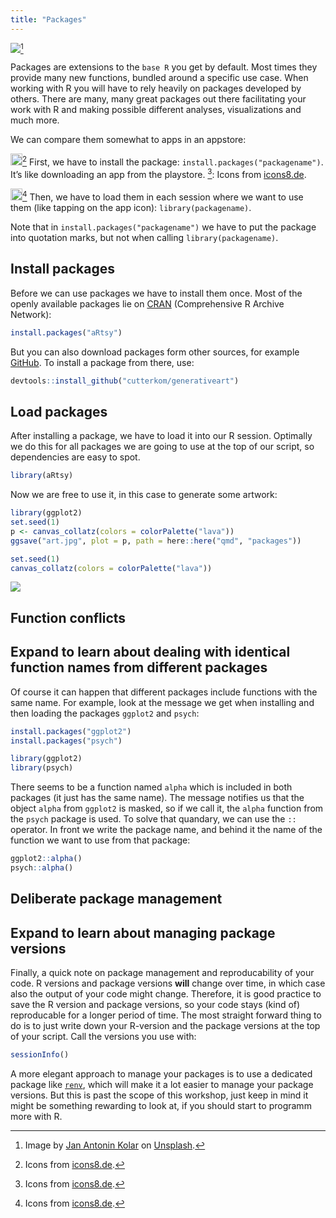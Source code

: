 ```yaml
---
title: "Packages"
---
```


![](../pictures/drawers.jpg)[^1]

[^1]: Image by [Jan Antonin Kolar](https://unsplash.com/de/@jankolar?utm_source=unsplash&utm_medium=referral&utm_content=creditCopyText) on [Unsplash](https://unsplash.com/de/fotos/lRoX0shwjUQ?utm_source=unsplash&utm_medium=referral&utm_content=creditCopyText).

Packages are extensions to the `base R` you get by default. Most times they provide many new functions, bundled around a specific use case. When working with R you will have to rely heavily on packages developed by others. There are many, many great packages out there facilitating your work with R and making possible different analyses, visualizations and much more.

We can compare them somewhat to apps in an appstore:

![](../pictures/playstore.png){width="19"}[^2] First, we have to install the package: `install.packages("packagename")`. It's like downloading an app from the playstore. [^2]: Icons from [icons8.de](https://icons8.de).

![](../pictures/app.png){width="19"}[^2] Then, we have to load them in each session where we want to use them (like tapping on the app icon): `library(packagename)`.

[^2]: Icons from [icons8.de](https://icons8.de).

::: callout-tip
Note that in `install.packages("packagename")` we have to put the package into quotation marks, but not when calling `library(packagename)`.
:::

## Install packages

Before we can use packages we have to install them once. Most of the openly available packages lie on [CRAN](https://cran.r-project.org/) (Comprehensive R Archive Network):

```r
install.packages("aRtsy")
```

But you can also download packages form other sources, for example [GitHub](https://github.com/). To install a package from there, use:

```r
devtools::install_github("cutterkom/generativeart")
```

## Load packages

After installing a package, we have to load it into our R session. Optimally we do this for all packages we are going to use at the top of our script, so dependencies are easy to spot.

```r
library(aRtsy)
```

Now we are free to use it, in this case to generate some artwork:

```r
library(ggplot2)
set.seed(1)
p <- canvas_collatz(colors = colorPalette("lava"))
ggsave("art.jpg", plot = p, path = here::here("qmd", "packages"))
```

```r
set.seed(1)
canvas_collatz(colors = colorPalette("lava"))
```

![](./art.jpg)

## Function conflicts

::: {.callout-note collapse="true" icon="false"}
## Expand to learn about dealing with identical function names from different packages

Of course it can happen that different packages include functions with the same name. For example, look at the message we get when installing and then loading the packages `ggplot2` and `psych`:

```r
install.packages("ggplot2")
install.packages("psych")
```

```r
library(ggplot2)
library(psych)
```

There seems to be a function named `alpha` which is included in both packages (it just has the same name). The message notifies us that the object `alpha` from `ggplot2` is masked, so if we call it, the `alpha` function from the `psych` package is used. To solve that quandary, we can use the `::` operator. In front we write the package name, and behind it the name of the function we want to use from that package:

```r
ggplot2::alpha()
psych::alpha()
```
:::

## Deliberate package management

::: {.callout-note collapse="true" icon="false"}
## Expand to learn about managing package versions

Finally, a quick note on package management and reproducability of your code. R versions and package versions **will** change over time, in which case also the output of your code might change. Therefore, it is good practice to save the R version and package versions, so your code stays (kind of) reproducable for a longer period of time. The most straight forward thing to do is to just write down your R-version and the package versions at the top of your script. Call the versions you use with:

```r
sessionInfo()
```

A more elegant approach to manage your packages is to use a dedicated package like [`renv`](https://rstudio.github.io/renv/articles/renv.html), which will make it a lot easier to manage your package versions. But this is past the scope of this workshop, just keep in mind it might be something rewarding to look at, if you should start to programm more with R.
:::
